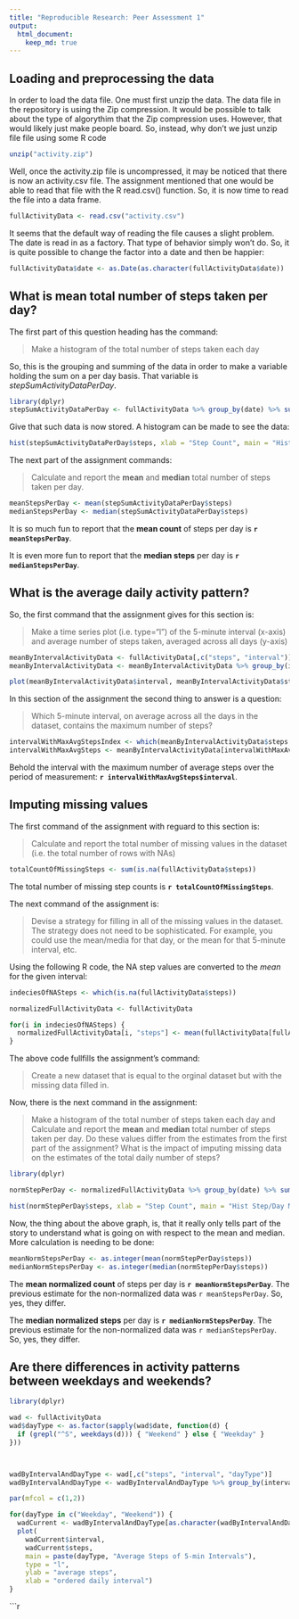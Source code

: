 ```yaml
---
title: "Reproducible Research: Peer Assessment 1"
output: 
  html_document:
    keep_md: true
---
```



## Loading and preprocessing the data


In order to load the data file.  One must first unzip the data.  The data file in the repository is using the Zip compression.   It would be possible to talk about the type of algorythim that the Zip compression uses.  However, that would likely just make people board.   So, instead, why don't we just unzip file file using some R code
```r
unzip("activity.zip")
```

Well, once the activity.zip file is uncompressed, it may be noticed that there is now an activity.csv file.   The assignment mentioned that one would be able to read that file with the R read.csv() function.  So, it is now time to read the file into a data frame.

```r
fullActivityData <- read.csv("activity.csv")
```

It seems that the default way of reading the file causes a slight problem.   The date is read in as a factory.  That type of behavior simply won't do.   So, it is quite possible to change the factor into a date and then be happier:

```r
fullActivityData$date <- as.Date(as.character(fullActivityData$date))
```


## What is mean total number of steps taken per day?

The first part of this question heading has the command: 

> Make a histogram of the total number of steps taken each day

So, this is the grouping and summing of the data in order to make a variable holding the sum on a per day basis.  That variable is *stepSumActivityDataPerDay*.

```r
library(dplyr)
stepSumActivityDataPerDay <- fullActivityData %>% group_by(date) %>% summarise_each(funs(sum(., na.rm = TRUE)))
```

Give that such data is now stored.  A histogram can be made to see the data:

```r
hist(stepSumActivityDataPerDay$steps, xlab = "Step Count", main = "Histogram of Step Counts Per Day")
```

The next part of the assignment commands:

> Calculate and report the **mean** and **median** total number of steps taken per day.

```r
meanStepsPerDay <- mean(stepSumActivityDataPerDay$steps)
medianStepsPerDay <- median(stepSumActivityDataPerDay$steps)
```

It is so much fun to report that the **mean count** of steps per day is **`r meanStepsPerDay`**.

It is even more fun to report that the **median steps** per day is **`r medianStepsPerDay`**.




## What is the average daily activity pattern?

So, the first command that the assignment gives for this section is:

> Make a time series plot (i.e. type="l") of the 5-minute interval (x-axis) and average number of steps taken, averaged across all days (y-axis)

```r

meanByIntervalActivityData <- fullActivityData[,c("steps", "interval")]
meanByIntervalActivityData <- meanByIntervalActivityData %>% group_by(interval) %>% summarise_each(funs(mean(., na.rm = TRUE)))

plot(meanByIntervalActivityData$interval, meanByIntervalActivityData$steps, main = "Average Steps of 5-min Intervals", type = "l", ylab = "average steps", xlab = "ordered daily interval")
```

In this section of the assignment the second thing to answer is a question:

> Which 5-minute interval, on average across all the days in the dataset, contains the maximum number of steps?

```r
intervalWithMaxAvgStepsIndex <- which(meanByIntervalActivityData$steps == max(meanByIntervalActivityData$steps))
intervalWithMaxAvgSteps <- meanByIntervalActivityData[intervalWithMaxAvgStepsIndex, "interval"]
```

Behold the interval with the maximum number of average steps over the period of measurement:  **`r intervalWithMaxAvgSteps$interval`**.

## Imputing missing values

The first command of the assignment with reguard to this section is:

> Calculate and report the total number of missing values in the dataset (i.e. the total number of rows with NAs)

```r
totalCountOfMissingSteps <- sum(is.na(fullActivityData$steps))
```

The total number of missing step counts is **`r totalCountOfMissingSteps`**.

The next command of the assignment is:

> Devise a strategy for filling in all of the missing values in the dataset.  The strategy does not need to be sophisticated.  For example, you could use the mean/media for that day, or the mean for that 5-minute interval, etc.

Using the following R code, the NA step values are converted to the *mean* for the given interval:

```r

indeciesOfNASteps <- which(is.na(fullActivityData$steps))

normalizedFullActivityData <- fullActivityData

for(i in indeciesOfNASteps) {
  normalizedFullActivityData[i, "steps"] <- mean(fullActivityData[fullActivityData$interval == normalizedFullActivityData[i, "interval"], "steps"], na.rm = TRUE)
}

```

The above code fullfills the assignment's command:

> Create a new dataset that is equal to the orginal dataset but with the missing data filled in.

Now, there is the next command in the assignment:

> Make a histogram of the total number of steps taken each day and Calculate and report the **mean** and **median** total number of steps taken per day.  Do these values differ from the estimates from the first part of the assignment?  What is the impact of imputing missing data on the estimates of the total daily number of steps?

```r

library(dplyr)

normStepPerDay <- normalizedFullActivityData %>% group_by(date) %>% summarise_each(funs(sum(.,na.rm = TRUE)))

hist(normStepPerDay$steps, xlab = "Step Count", main = "Hist Step/Day Mean Correction")
```

Now, the thing about the above graph, is, that it really only tells part of the story to understand what is going on with respect to the mean and median.  More calculation is needing to be done:

```r
meanNormStepsPerDay <- as.integer(mean(normStepPerDay$steps))
medianNormStepsPerDay <- as.integer(median(normStepPerDay$steps))
```

The **mean normalized count** of steps per day is **`r meanNormStepsPerDay`**.   The previous estimate for the non-normalized data was `r meanStepsPerDay`.  So, yes, they differ.

The **median normalized steps** per day is **`r medianNormStepsPerDay`**.  The previous estimate for the non-normalized data was `r medianStepsPerDay`.  So, yes, they differ.



## Are there differences in activity patterns between weekdays and weekends?

```r
library(dplyr)

wad <- fullActivityData
wad$dayType <- as.factor(sapply(wad$date, function(d) {
  if (grepl("^S", weekdays(d))) { "Weekend" } else { "Weekday" }
}))



wadByIntervalAndDayType <- wad[,c("steps", "interval", "dayType")]
wadByIntervalAndDayType <- wadByIntervalAndDayType %>% group_by(interval,dayType) %>% summarise_each(funs(mean(., na.rm = TRUE)))

par(mfcol = c(1,2))

for(dayType in c("Weekday", "Weekend")) {
  wadCurrent <- wadByIntervalAndDayType[as.character(wadByIntervalAndDayType$dayType) == dayType,] 
  plot(
    wadCurrent$interval, 
    wadCurrent$steps, 
    main = paste(dayType, "Average Steps of 5-min Intervals"), 
    type = "l", 
    ylab = "average steps", 
    xlab = "ordered daily interval")
}


```


```r